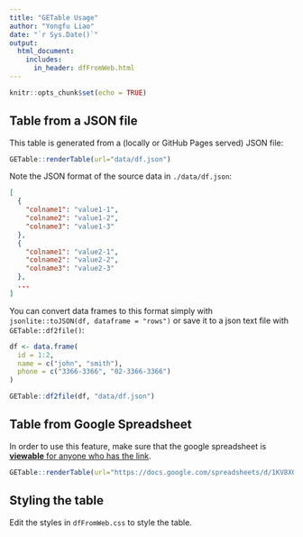 ```yaml
---
title: "GETable Usage"
author: "Yongfu Liao"
date: "`r Sys.Date()`"
output: 
  html_document:
    includes:
      in_header: dfFromWeb.html
---
```


```r
knitr::opts_chunk$set(echo = TRUE)
```


## Table from a JSON file

This table is generated from a (locally or GitHub Pages served) JSON file:

```r
GETable::renderTable(url="data/df.json")
```


Note the JSON format of the source data in `./data/df.json`:

```json
[
  {
    "colname1": "value1-1",
    "colname2": "value1-2",
    "colname3": "value1-3"
  },
  {
    "colname1": "value2-1",
    "colname2": "value2-2",
    "colname3": "value2-3"
  },
  ...
]
```

You can convert data frames to this format simply with `jsonlite::toJSON(df, dataframe = "rows")` or save it to a json text file with `GETable::df2file()`:

```r
df <- data.frame(
  id = 1:2,
  name = c("john", "smith"),
  phone = c("3366-3366", "02-3366-3366")
)

GETable::df2file(df, "data/df.json")
```



## Table from Google Spreadsheet

In order to use this feature, make sure that the google spreadsheet is [**viewable** for anyone who has the link](https://support.google.com/drive/answer/2494822#link_sharing).


```r
GETable::renderTable(url="https://docs.google.com/spreadsheets/d/1KV8XOlBcax3gca5s6Wl7M06nVrpui39hHGXDv-K6gM8/edit?usp=sharing")
```



## Styling the table

Edit the styles in `dfFromWeb.css` to style the table.
